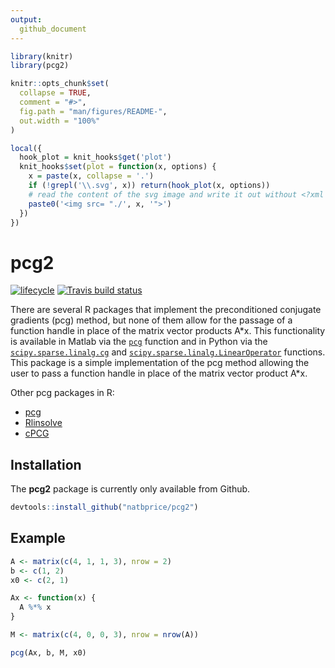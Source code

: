 ```yaml
---
output:
  github_document
---
```


<!-- README.md is generated from README.Rmd. Please edit that file -->

```r
library(knitr)
library(pcg2)

knitr::opts_chunk$set(
  collapse = TRUE,
  comment = "#>",
  fig.path = "man/figures/README-",
  out.width = "100%"
)

local({
  hook_plot = knit_hooks$get('plot')
  knit_hooks$set(plot = function(x, options) {
    x = paste(x, collapse = '.')
    if (!grepl('\\.svg', x)) return(hook_plot(x, options))
    # read the content of the svg image and write it out without <?xml ... ?>
    paste0('<img src= "./', x, '">')
  })
})
```

# pcg2
[![lifecycle](https://img.shields.io/badge/lifecycle-maturing-blue.svg)](https://www.tidyverse.org/lifecycle/#maturing)
[![Travis build status](https://travis-ci.org/natbprice/pcg2.svg?branch=master)](https://travis-ci.org/natbprice/pcg2)

There are several R packages that implement the preconditioned conjugate 
gradients (pcg) method, but none of them allow for the passage of a function handle
in place of the matrix vector products A\*x. This functionality is available in Matlab
via the [`pcg`](https://www.mathworks.com/help/matlab/ref/pcg.html) function
and in Python via the [`scipy.sparse.linalg.cg`](https://docs.scipy.org/doc/scipy/reference/generated/scipy.sparse.linalg.cg.html) and [`scipy.sparse.linalg.LinearOperator`](https://docs.scipy.org/doc/scipy/reference/generated/scipy.sparse.linalg.LinearOperator.html) functions. This package is a simple implementation
of the pcg method allowing the user to pass a function handle in place of the 
matrix vector product A\*x.

Other pcg packages in R:

* [pcg](https://cran.r-project.org/package=pcg)
* [Rlinsolve](https://cran.r-project.org/package=Rlinsolve)
* [cPCG](https://cran.r-project.org/package=cPCG)


## Installation

The **pcg2** package is currently only available from Github.

```r
devtools::install_github("natbprice/pcg2")
```

## Example

```r
A <- matrix(c(4, 1, 1, 3), nrow = 2)
b <- c(1, 2)
x0 <- c(2, 1)

Ax <- function(x) {
  A %*% x
}

M <- matrix(c(4, 0, 0, 3), nrow = nrow(A))

pcg(Ax, b, M, x0)
```

